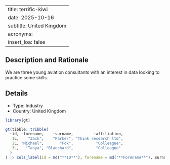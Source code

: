 
---
title: terrific-kiwi
date: 2025-10-16
subtitle: United Kingdom
acronyms:
  insert_loa: false
---

## Description and Rationale

We are three young aviation consultants with an interest in data looking to practice some skills.

## Details

* Type: Industry
* Country: United Kingdom

```r
library(gt)

gt(tibble::tribble(
  ~id, ~forename,    ~surname,         ~affiliation,
   1L,    "Zack",    "Parker", "Think research ltd",
   2L, "Michael",       "Fok",          "Colleague",
   3L,   "Tanya", "Blanchard",          "Colleague"
  )
) |> cols_label(id = md("**ID**"), forename = md("**Forename**"), surname ~ md("**Surname**"), affiliation ~ md("**Affiliation**"))
```

